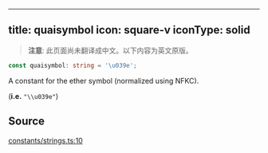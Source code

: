 <!-- AUTO-GENERATED-CONTENT:START (ENGLISH-COPY) -->
---
title: quaisymbol
icon: square-v
iconType: solid
---

> **注意**: 此页面尚未翻译成中文。以下内容为英文原版。

```ts
const quaisymbol: string = '\u039e';
```

A constant for the ether symbol (normalized using NFKC).

(**i.e.** `"\\u039e"`)

## Source

[constants/strings.ts:10](https://github.com/dominant-strategies/quais.js/blob/c1c12d43f9d34c6baad2b0542bd6d0acd6fefcbf/src/constants/strings.ts#L10)
